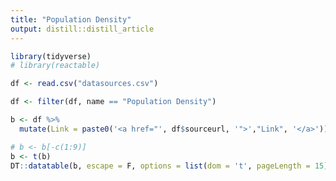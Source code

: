 ```yaml
---
title: "Population Density"
output: distill::distill_article
---
```


```r

library(tidyverse)
# library(reactable)

df <- read.csv("datasources.csv")

df <- filter(df, name == "Population Density")

b <- df %>%
  mutate(Link = paste0('<a href="', df$sourceurl, '">',"Link", '</a>'))

# b <- b[-c(1:9)]
b <- t(b)
DT::datatable(b, escape = F, options = list(dom = 't', pageLength = 15), colnames ="")

```








